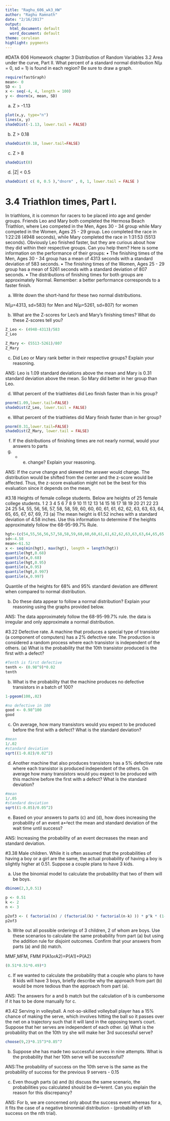 ```yaml
---
title: "Raghu_606_wk3_HW"
author: "Raghu Ramnath"
date: "2/16/2017"
output:
  html_document: default
  word_document: default
theme: cerulean
highlight: pygments
---
```


#DATA 606 Homework chapter 3 Distribution of Random Variables
3.2 Area under the curve, Part II. What percent of a standard normal distribution N(μ =
0, sd = 1) is found in each region? Be sure to draw a graph.

```r
require(fastGraph)
mean<- 0 
SD <- 1
x <- seq(-4, 4, length = 100)
y <- dnorm(x, mean, SD)
```

(a) Z > -1.13

```r
plot(x,y, type="n")
lines(x, y)
shadeDist(-1.13, lower.tail = FALSE)
```

(b) Z > 0.18

```r
shadeDist(0.18, lower.tail=FALSE)
```

(c) Z > 8

```r
shadeDist(8)
```

(d) |Z| < 0.5

```r
shadeDist( c( 0, 0.5 ),"dnorm" , 0, 1, lower.tail = FALSE )
```


# 3.4 Triathlon times, Part I. 
In triathlons, it is common for racers to be placed into age and gender groups. Friends Leo and Mary both completed the Hermosa Beach Triathlon, where Leo competed in the Men, Ages 30 - 34 group while Mary competed in the Women, Ages 25 - 29 group. Leo completed the race in 1:22:28 (4948 seconds), while Mary completed the race in 1:31:53 (5513 seconds). Obviously Leo finished faster, but they are curious about how they did within their respective groups. Can you help them? Here is some information on the performance of their groups:
• The finishing times of the Men, Ages 30 - 34 group has a mean of 4313 seconds with a standard deviation of 583 seconds.
• The finishing times of the Women, Ages 25 - 29 group has a mean of 5261 seconds with a standard deviation of 807 seconds.
• The distributions of finishing times for both groups are approximately Normal. Remember: a better performance corresponds to a faster finish.


(a) Write down the short-hand for these two normal distributions.

N(µ=4313, sd=583) for Men and 
N(µ=5261, sd=807) for women

(b) What are the Z-scores for Leo’s and Mary’s finishing times? What do these Z-scores tell you?

```r
Z_Leo <- (4948-4313)/583
Z_Leo

Z_Mary <- (5513-5261)/807
Z_Mary
```
(c) Did Leo or Mary rank better in their respective groups? Explain your reasoning.

ANS: Leo is 1.09 standard deviations above the mean and Mary is 0.31 standard deviation above the mean. So Mary did better in her group than Leo.

(d) What percent of the triathletes did Leo finish faster than in his group?

```r
pnorm(1.09,lower.tail=FALSE)
shadeDist(Z_Leo, lower.tail = FALSE)
```

(e) What percent of the triathletes did Mary finish faster than in her group?

```r
pnorm(0.31,lower.tail=FALSE)
shadeDist(Z_Mary, lower.tail = FALSE)
```

(f) If the distributions of finishing times are not nearly normal, would your answers to parts
(b) - (e) change? Explain your reasoning.

ANS: If the curve change and skewed the answer would change. The distribution would be shifted from the center and the z-score would be affected. Thus, the z-score evaluation might not be the best for this evaluation since it depends on the mean,


#3.18 Heights of female college students. 
Below are heights of 25 female college students. 1 2 3 4 5 6 7 8 9 10 11 12 13 14 15 16 17 18 19 20 21 22 23 24 25
54, 55, 56, 56, 57, 58, 58, 59, 60, 60, 60, 61, 61, 62, 62, 63, 63, 63, 64, 65, 65, 67, 67, 69, 73
(a) The mean height is 61.52 inches with a standard deviation of 4.58 inches. Use this information to determine if the heights approximately follow the 68-95-99.7% Rule.

```r
hgt<-(c(54,55,56,56,57,58,58,59,60,60,60,61,61,62,62,63,63,63,64,65,65,67,67,69,73))
sd<-4.58
mean<-61.52
x <- seq(min(hgt), max(hgt), length = length(hgt))
quantile(hgt,0.68)
quantile(x,0.68)
quantile(hgt,0.95)
quantile(x,0.95)
quantile(hgt,0.997)
quantile(x,0.997)

```

Quantile of the heights for 68% and 95% standard deviation are different when compared to normal distribution.

(b) Do these data appear to follow a normal distribution? Explain your reasoning using the graphs provided below.

ANS: The data approximately follow the 68-95-99.7% rule. the data is irregular and only approximate a normal distribution.


#3.22 Defective rate. 
A machine that produces a special type of transistor (a component of computers) has a 2% defective rate. The production is considered a random process where each transistor is independent of the others.
(a) What is the probability that the 10th transistor produced is the first with a defect?

```r
#Tenth is first defective
tenth <- (0.98^9)*0.02
tenth

```

(b) What is the probability that the machine produces no defective transistors in a batch of 100?
```r
1-pgeom(100,.02)

#no defective in 100
good <- 0.98^100
good
```
(c) On average, how many transistors would you expect to be produced before the first with a
defect? What is the standard deviation?
```r
#mean
1/.02
#standard deviation
sqrt((1-0.02)/0.02^2)
```

(d) Another machine that also produces transistors has a 5% defective rate where each transistor is produced independent of the others. On average how many transistors would you expect to be produced with this machine before the first with a defect? What is the standard deviation?
```r
#mean
1/.05
#standard deviation
sqrt((1-0.05)/0.05^2)
```


(e) Based on your answers to parts (c) and (d), how does increasing the probability of an event
a↵ect the mean and standard deviation of the wait time until success?

ANS: Increasing the probability of an event decreases the mean and standard deviation.


#3.38 Male children. 
While it is often assumed that the probabilities of having a boy or a girl are the same, the actual probability of having a boy is slightly higher at 0.51. Suppose a couple plans to have 3 kids.

(a) Use the binomial model to calculate the probability that two of them will be boys.

```r

dbinom(2,3,0.51)

p <- 0.51
k <- 2
n <- 3

p2of3 <- ( factorial(n) / (factorial(k) * factorial(n-k) )) * p^k * (1-p)^(n-k)
p2of3

```

(b) Write out all possible orderings of 3 children, 2 of whom are boys. Use these scenarios to calculate the same probability from part (a) but using the addition rule for disjoint outcomes.
Confirm that your answers from parts (a) and (b) match.

MMF,MFM, FMM
P(A1orA2)=P(A1)+P(A2)

```r
(0.51*0.51*0.49)*3
```

(c) If we wanted to calculate the probability that a couple who plans to have 8 kids will have
3 boys, briefly describe why the approach from part (b) would be more tedious than the approach from part (a).

ANS: The answers for a and b match but the calculation of b is cumbersome if it has to be done manually for c. 

#3.42 Serving in volleyball. 
A not-so-skilled volleyball player has a 15% chance of making the serve, which involves hitting the ball so it passes over the net on a trajectory such that it will land in the opposing team’s court. Suppose that her serves are independent of each other.
(a) What is the probability that on the 10th try she will make her 3rd successful serve?
```r
choose(9,2)*0.15^3*0.85^7
```

(b) Suppose she has made two successful serves in nine attempts. What is the probability that
her 10th serve will be successful?

ANS:The probability of success on the 10th serve is the same as the probability of success for the previous 9 servers - 0.15

(c) Even though parts (a) and (b) discuss the same scenario, the probabilities you calculated should be di↵erent. Can you explain the reason for this discrepancy?

ANS: For b, we are concerned only about the success event whereas for a, it fits the case of a negative binonmial distribution - (probability of kth success on the nth trial).
